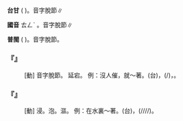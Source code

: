 
=={{ruby|( )|ㄊㄥˋ }}==



'''台甘''' ( )。音字脫節∥

'''國音''' <rt>ㄊㄥˋ </rt>。音字脫節∥

'''普閩''' ( )。音字脫節。

    

==='''『{{ruby|( )|ㄊㄥˋ }}』'''===
: [動] 音字脫節。 延宕。 例：沒人催，就～著。(台){{ruby|若|ㄋㄚ˫}}{{ruby|無|ㆠㄜˊ}}{{ruby|人|ㄌㄤˊ}}{{ruby|催|ㄘㄨㄧ}}，{{ruby|著|ㄉㄧㄜㆷ}}(/{{ruby|都|ㄉㄜ˫}}){{ruby|一|ㄧㆵ}}{{ruby|直|ㄉㄧㆵ ͘}}{{ruby|拖|ㄊㄨㄚ}}，{{ruby|宕|ㄊㆲ˫}}{{ruby|時|ㄒㄧˊ}}{{ruby|間|ㄍㄢ}}。
    

==='''『{{ruby|( )|ㄊㄥˋ }}』'''===
: [動] 浸。泡。漚。 例：在水裏～著。(台){{ruby|共|ㄍㄚ˫}}{{ruby|浸|ㄐㄧㆬ˪}}{{ruby|站|ㄉㄧㆰ˪}}{{ruby|/|ㄉㆰ˪}}{{ruby|水|ㄗㄨㄧˋ}}{{ruby|內|ㄌㄞ˫}}，{{ruby|付|ㄏㆦ˫}}{{ruby|伊|ㄧ}}{{ruby|軟|ㄋㆭˋ}}(/{{ruby|醱|ㄏㄨㄚㆵ}}/{{ruby|凸|ㄆㆲ˪}}/{{ruby|膨|ㄆㆲ˪}}/{{ruby|脬|ㄆㄨ˫}}{{ruby|膿|ㄌㆲ}})。
    

